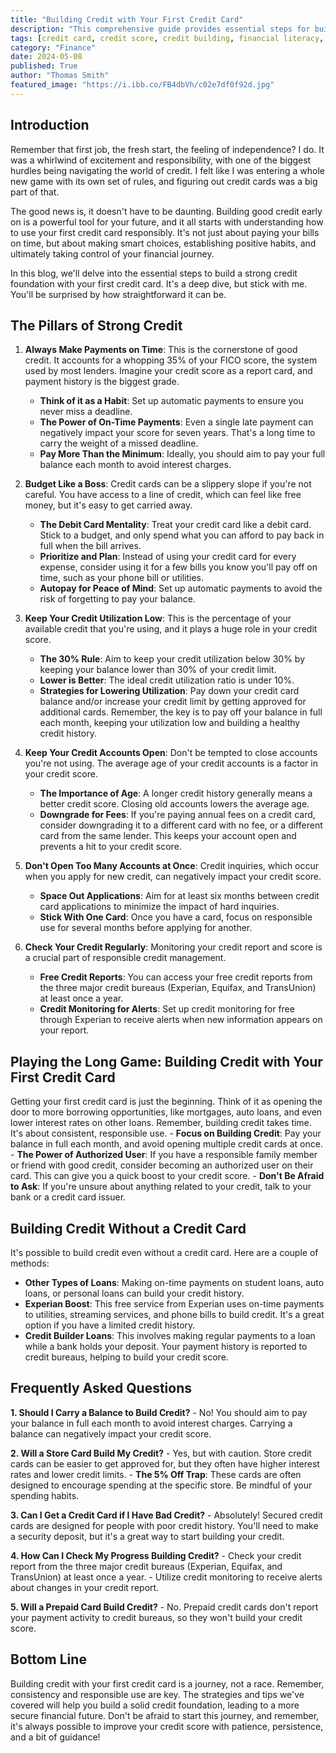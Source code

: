 ```yaml
---
title: "Building Credit with Your First Credit Card"
description: "This comprehensive guide provides essential steps for building strong credit using your first credit card. Learn about payment history, budgeting, credit utilization, and more to establish a solid financial foundation."
tags: [credit card, credit score, credit building, financial literacy, personal finance, budgeting, first credit card, credit utilization, credit history, credit report, financial management]
category: "Finance"
date: 2024-05-08
published: True
author: "Thomas Smith"
featured_image: "https://i.ibb.co/FB4dbVh/c02e7df0f92d.jpg"
---
```



## Introduction

Remember that first job, the fresh start, the feeling of independence? I do. It was a whirlwind of excitement and responsibility, with one of the biggest hurdles being navigating the world of credit. I felt like I was entering a whole new game with its own set of rules, and figuring out credit cards was a big part of that. 

The good news is, it doesn't have to be daunting. Building good credit early on is a powerful tool for your future, and it all starts with understanding how to use your first credit card responsibly. It's not just about paying your bills on time, but about making smart choices, establishing positive habits, and ultimately taking control of your financial journey. 

In this blog, we'll delve into the essential steps to build a strong credit foundation with your first credit card. It's a deep dive, but stick with me. You'll be surprised by how straightforward it can be.

##  The Pillars of Strong Credit

1. **Always Make Payments on Time**: This is the cornerstone of good credit. It accounts for a whopping 35% of your FICO score, the system used by most lenders.  Imagine your credit score as a report card, and payment history is the biggest grade. 
    - **Think of it as a Habit**:  Set up automatic payments to ensure you never miss a deadline. 
    - **The Power of On-Time Payments**:  Even a single late payment can negatively impact your score for seven years. That's a long time to carry the weight of a missed deadline.
    - **Pay More Than the Minimum**: Ideally, you should aim to pay your full balance each month to avoid interest charges.

2. **Budget Like a Boss**:  Credit cards can be a slippery slope if you're not careful. You have access to a line of credit, which can feel like free money, but it's easy to get carried away. 
    - **The Debit Card Mentality**:  Treat your credit card like a debit card.  Stick to a budget, and only spend what you can afford to pay back in full when the bill arrives. 
    - **Prioritize and Plan**: Instead of using your credit card for every expense, consider using it for a few bills you know you'll pay off on time, such as your phone bill or utilities.  
    - **Autopay for Peace of Mind**:  Set up automatic payments to avoid the risk of forgetting to pay your balance.

3. **Keep Your Credit Utilization Low**: This is the percentage of your available credit that you're using, and it plays a huge role in your credit score. 
    - **The 30% Rule**: Aim to keep your credit utilization below 30% by keeping your balance lower than 30% of your credit limit. 
    - **Lower is Better**:  The ideal credit utilization ratio is under 10%.
    - **Strategies for Lowering Utilization**: Pay down your credit card balance and/or increase your credit limit by getting approved for additional cards.  Remember, the key is to pay off your balance in full each month, keeping your utilization low and building a healthy credit history. 

4. **Keep Your Credit Accounts Open**:  Don't be tempted to close accounts you're not using.  The average age of your credit accounts is a factor in your credit score. 
    - **The Importance of Age**:  A longer credit history generally means a better credit score.  Closing old accounts lowers the average age.
    - **Downgrade for Fees**:  If you're paying annual fees on a credit card, consider downgrading it to a different card with no fee, or a different card from the same lender. This keeps your account open and prevents a hit to your credit score.

5. **Don't Open Too Many Accounts at Once**:  Credit inquiries, which occur when you apply for new credit, can negatively impact your credit score. 
    - **Space Out Applications**:  Aim for at least six months between credit card applications to minimize the impact of hard inquiries. 
    - **Stick With One Card**: Once you have a card, focus on responsible use for several months before applying for another.

6. **Check Your Credit Regularly**:  Monitoring your credit report and score is a crucial part of responsible credit management.  
    - **Free Credit Reports**:  You can access your free credit reports from the three major credit bureaus (Experian, Equifax, and TransUnion) at least once a year. 
    - **Credit Monitoring for Alerts**: Set up credit monitoring for free through Experian to receive alerts when new information appears on your report.

## Playing the Long Game: Building Credit with Your First Credit Card

Getting your first credit card is just the beginning.  Think of it as opening the door to more borrowing opportunities, like mortgages, auto loans, and even lower interest rates on other loans.  Remember, building credit takes time. It's about consistent, responsible use. 
    - **Focus on Building Credit**: Pay your balance in full each month, and avoid opening multiple credit cards at once.
    - **The Power of Authorized User**:  If you have a responsible family member or friend with good credit, consider becoming an authorized user on their card. This can give you a quick boost to your credit score. 
    - **Don't Be Afraid to Ask**:  If you're unsure about anything related to your credit, talk to your bank or a credit card issuer.  

## Building Credit Without a Credit Card

It's possible to build credit even without a credit card. Here are a couple of methods:

- **Other Types of Loans**:  Making on-time payments on student loans, auto loans, or personal loans can build your credit history.
- **Experian Boost**:  This free service from Experian uses on-time payments to utilities, streaming services, and phone bills to build credit. It's a great option if you have a limited credit history.  
- **Credit Builder Loans**:  This involves making regular payments to a loan while a bank holds your deposit. Your payment history is reported to credit bureaus, helping to build your credit score.

## Frequently Asked Questions

**1. Should I Carry a Balance to Build Credit?**
    - No! You should aim to pay your balance in full each month to avoid interest charges.  Carrying a balance can negatively impact your credit score.

**2. Will a Store Card Build My Credit?**
    - Yes, but with caution.  Store credit cards can be easier to get approved for, but they often have higher interest rates and lower credit limits. 
    - **The 5% Off Trap**: These cards are often designed to encourage spending at the specific store.  Be mindful of your spending habits.

**3. Can I Get a Credit Card if I Have Bad Credit?**
    - Absolutely!  Secured credit cards are designed for people with poor credit history.  You'll need to make a security deposit, but it's a great way to start building your credit.

**4. How Can I Check My Progress Building Credit?**
    -  Check your credit report from the three major credit bureaus (Experian, Equifax, and TransUnion) at least once a year.
    -  Utilize credit monitoring to receive alerts about changes in your credit report.

**5. Will a Prepaid Card Build Credit?**
    -  No.  Prepaid credit cards don't report your payment activity to credit bureaus, so they won't build your credit score.

## Bottom Line

Building credit with your first credit card is a journey, not a race.  Remember, consistency and responsible use are key. The strategies and tips we've covered will help you build a solid credit foundation, leading to a more secure financial future. Don't be afraid to start this journey, and remember, it's always possible to improve your credit score with patience, persistence, and a bit of guidance!
